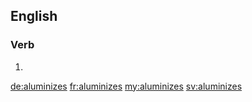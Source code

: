 ==English==

===Verb===
{{head|en|verb form}}

# {{en-third-person singular of|aluminize}}

[[de:aluminizes]]
[[fr:aluminizes]]
[[my:aluminizes]]
[[sv:aluminizes]]